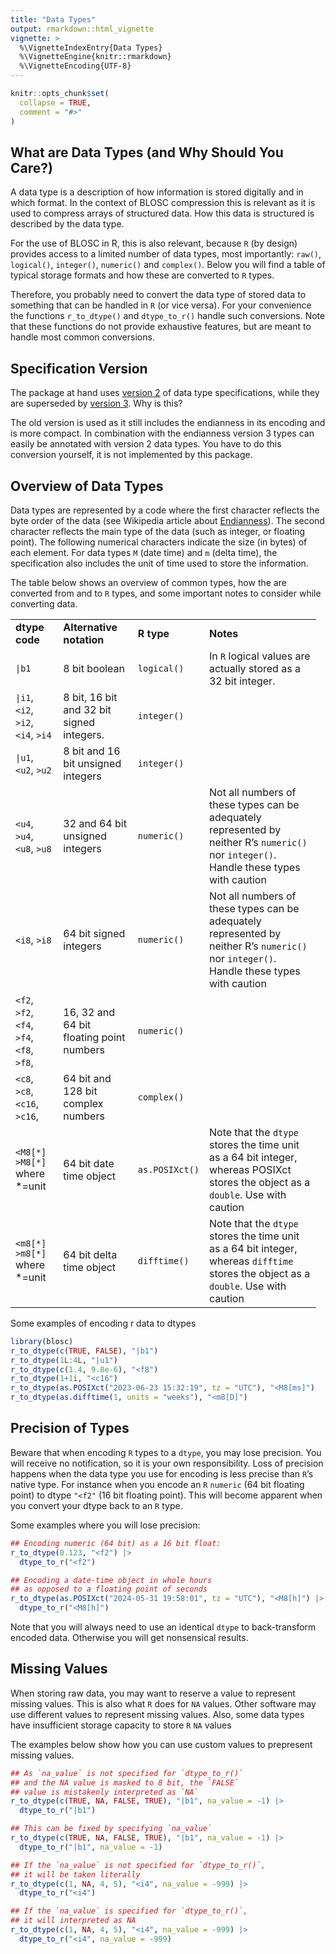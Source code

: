 ```yaml
---
title: "Data Types"
output: rmarkdown::html_vignette
vignette: >
  %\VignetteIndexEntry{Data Types}
  %\VignetteEngine{knitr::rmarkdown}
  %\VignetteEncoding{UTF-8}
---
```


```r
knitr::opts_chunk$set(
  collapse = TRUE,
  comment = "#>"
)
```

## What are Data Types (and Why Should You Care?)

A data type is a description of how information is stored digitally and in which format.
In the context of BLOSC compression this is relevant as it is used to compress arrays
of structured data. How this data is structured is described by the data type.

For the use of BLOSC in R, this is also relevant, because `R` (by design) provides access
to a limited number of data types, most importantly: `raw()`, `logical()`, `integer()`, `numeric()` and `complex()`. Below you will find a table of typical storage formats
and how these are converted to `R` types.

Therefore, you probably need to convert the data type of stored data to something that
can be handled in `R` (or vice versa). For your convenience the functions `r_to_dtype()`
and `dtype_to_r()` handle such conversions. Note that these functions do not provide
exhaustive features, but are meant to handle most common conversions.

## Specification Version

The package at hand uses
[version 2](https://zarr-specs.readthedocs.io/en/latest/v2/v2.0.html) of data type specifications, while they are superseded by
[version 3](https://zarr-specs.readthedocs.io/en/latest/v3/data-types/index.html).
Why is this?

The old version is used as it still includes the endianness in its encoding and is
more compact. In combination with the endianness version 3 types can easily be annotated
with version 2 data types. You have to do this conversion yourself, it is not implemented
by this package.

## Overview of Data Types

Data types are represented by a code where the first character reflects the byte order of
the data (see Wikipedia article about [Endianness](https://en.wikipedia.org/wiki/Endianness)).
The second character reflects the main type of the data (such as integer, or floating
point). The following numerical characters indicate the size (in bytes) of each element.
For data types `M` (date time) and `m` (delta time), the specification also includes
the unit of time used to store the information.

The table below shows an overview of common types, how the are converted from and to
`R` types, and some important notes to consider while converting data.

+---------------+------------------------+--------------+--------------------------------------+
| __dtype code__|__Alternative notation__|__R type__    | __Notes__                            |
+---------------+------------+-----------+--------------+--------------------------------------+
| `|b1`         | 8 bit boolean          | `logical()`  | In `R` logical values are actually   |
|               |                        |              | stored as a 32 bit integer.          |
+---------------+------------------------+--------------+--------------------------------------+
| `|i1`, `<i2`, | 8 bit, 16 bit and      | `integer()`  |                                      |
| `>i2`, `<i4`, | 32 bit signed integers.|              |                                      |
| `>i4`         |                        |              |                                      |
+---------------+------------------------+--------------+--------------------------------------+
| `|u1`, `<u2`, | 8 bit and 16 bit       | `integer()`  |                                      |
| `>u2`         | unsigned integers      |              |                                      |
+---------------+------------------------+--------------+--------------------------------------+
| `<u4`, `>u4`, | 32 and 64 bit unsigned | `numeric()`  | Not all numbers of these types can be|
| `<u8`, `>u8`  | integers               |              | adequately represented by neither R's|
|               |                        |              | `numeric()` nor `integer()`. Handle  |
|               |                        |              | these types with caution             |
+---------------+------------------------+--------------+--------------------------------------+
| `<i8`, `>i8`  | 64 bit signed          | `numeric()`  | Not all numbers of these types can be|
|               | integers               |              | adequately represented by neither R's|
|               |                        |              | `numeric()` nor `integer()`. Handle  |
|               |                        |              | these types with caution             |
+---------------+------------------------+--------------+--------------------------------------+
| `<f2`, `>f2`, | 16, 32 and 64 bit      | `numeric()`  |                                      |
| `<f4`, `>f4`, | floating point numbers |              |                                      |
| `<f8`, `>f8`, |                        |              |                                      |
+---------------+------------------------+--------------+--------------------------------------+
|`<c8`, `>c8`,  | 64 bit and 128 bit     | `complex()`  |                                      |
|`<c16`, `>c16`,| complex numbers        |              |                                      |
+---------------+------------------------+--------------+--------------------------------------+
| `<M8[*]`      | 64 bit date time object|`as.POSIXct()`| Note that the `dtype` stores the time|
|`>M8[*]` where |                        |              | unit as a 64 bit integer, whereas    |
| *=unit        |                        |              | POSIXct stores the object as a       |
|               |                        |              | `double`. Use with caution           |
+---------------+------------------------+--------------+--------------------------------------+
| `<m8[*]`      | 64 bit delta time      |`difftime()`  | Note that the `dtype` stores the time|
|`>m8[*]` where | object                 |              | unit as a 64 bit integer, whereas    |
| *=unit        |                        |              | `difftime` stores the object as a    |
|               |                        |              | `double`. Use with caution           |
+---------------+------------------------+--------------+--------------------------------------+

Some examples of encoding r data to dtypes

```r
library(blosc)
r_to_dtype(c(TRUE, FALSE), "|b1")
r_to_dtype(1L:4L, "|u1")
r_to_dtype(c(1.4, 9.8e-6), "<f8")
r_to_dtype(1+1i, "<c16")
r_to_dtype(as.POSIXct("2023-06-23 15:32:19", tz = "UTC"), "<M8[ms]")
r_to_dtype(as.difftime(1, units = "weeks"), "<m8[D]")
```

## Precision of Types

Beware that when encoding `R` types to a `dtype`, you may lose precision.
You will receive no notification, so it is your own responsibility.
Loss of precision happens when the data type you use for encoding is less
precise than `R`'s native type. For instance when you encode an `R` `numeric`
(64 bit floating point) to dtype `"<f2"` (16 bit floating point).
This will become apparent when you convert your dtype back to an `R` type.

Some examples where you will lose precision:

```r
## Encoding numeric (64 bit) as a 16 bit float:
r_to_dtype(0.123, "<f2") |>
  dtype_to_r("<f2")

## Encoding a date-time object in whole hours
## as opposed to a floating point of seconds
r_to_dtype(as.POSIXct("2024-05-31 19:58:01", tz = "UTC"), "<M8[h]") |>
  dtype_to_r("<M8[h]")
```

Note that you will always need to use an identical `dtype` to
back-transform encoded data. Otherwise you will get nonsensical results.

## Missing Values

When storing raw data, you may want to reserve a value to represent missing
values. This is also what `R` does for `NA` values. Other software may use
different values to represent missing values. Also, some data types have
insufficient storage capacity to store `R` `NA` values

The examples below show how you can use custom values to prepresent missing
values.

```r
## As `na_value` is not specified for `dtype_to_r()`
## and the NA value is masked to 8 bit, the `FALSE`
## value is mistakenly interpreted as `NA`
r_to_dtype(c(TRUE, NA, FALSE, TRUE), "|b1", na_value = -1) |>
  dtype_to_r("|b1")

## This can be fixed by specifying `na_value`
r_to_dtype(c(TRUE, NA, FALSE, TRUE), "|b1", na_value = -1) |>
  dtype_to_r("|b1", na_value = -1)

## If the `na_value` is not specified for `dtype_to_r()`,
## it will be taken literally
r_to_dtype(c(1, NA, 4, 5), "<i4", na_value = -999) |>
  dtype_to_r("<i4")

## If the `na_value` is specified for `dtype_to_r()`,
## it will interpreted as NA
r_to_dtype(c(1, NA, 4, 5), "<i4", na_value = -999) |>
  dtype_to_r("<i4", na_value = -999)
```